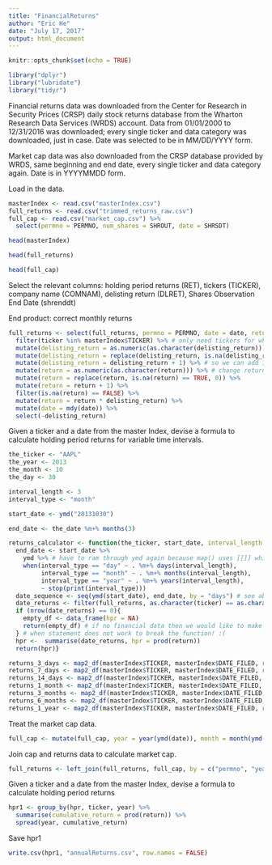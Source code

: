 ```yaml
---
title: "FinancialReturns"
author: "Eric He"
date: "July 17, 2017"
output: html_document
---
```


```r
knitr::opts_chunk$set(echo = TRUE)
```

```r
library("dplyr")
library("lubridate")
library("tidyr")
```

Financial returns data was downloaded from the Center for Research in Security Prices (CRSP) daily stock returns database from the Wharton Research Data Services (WRDS) account. Data from 01/01/2000 to 12/31/2016 was downloaded; every single ticker and data category was downloaded, just in case. Date was selected to be in MM/DD/YYYY form.

Market cap data was also downloaded from the CRSP database provided by WRDS, same beginning and end date, every single ticker and data category again. Date is in YYYYMMDD form.

Load in the data.

```r
masterIndex <- read.csv("masterIndex.csv")
full_returns <- read.csv("trimmed_returns_raw.csv")
full_cap <- read.csv("market_cap.csv") %>%
  select(permno = PERMNO, num_shares = SHROUT, date = SHRSDT)
```

```r
head(masterIndex)
```

```r
head(full_returns)
```

```r
head(full_cap)
```

Select the relevant columns: holding period returns (RET), tickers (TICKER), company name (COMNAM), delisting return (DLRET), Shares Observation End Date (shrenddt)

End product: correct monthly returns

```r
full_returns <- select(full_returns, permno = PERMNO, date = date, return = RET, ticker = TICKER, delisting_return = DLRET) %>%
  filter(ticker %in% masterIndex$TICKER) %>% # only need tickers for which we have filings to compare with
  mutate(delisting_return = as.numeric(as.character(delisting_return))) %>% # 
  mutate(delisting_return = replace(delisting_return, is.na(delisting_return) == TRUE, 0)) %>% # replace NA with 0
  mutate(delisting_return = delisting_return + 1) %>% # so we can add 1 so we can multiply
  mutate(return = as.numeric(as.character(return))) %>% # change return from factor to numeric, characters which CRSP uses to represent missing data or point towards delisting return gets changed to NA
  mutate(return = replace(return, is.na(return) == TRUE, 0)) %>%
  mutate(return = return + 1) %>%
  filter(is.na(return) == FALSE) %>%
  mutate(return = return * delisting_return) %>%
  mutate(date = mdy(date)) %>%
  select(-delisting_return)
```

Given a ticker and a date from the master Index, devise a formula to calculate holding period returns for variable time intervals.

```r
the_ticker <- "AAPL"
the_year <- 2013
the_month <- 10
the_day <- 30

interval_length <- 3
interval_type <- "month"

start_date <- ymd("20131030")

end_date <- the_date %m+% months(3)

returns_calculator <- function(the_ticker, start_date, interval_length = 3, interval_type = "day"){
  end_date <- start_date %>%
    ymd %>% # have to ram through ymd again because map() uses [[]] which messes with lubridate object type
    when(interval_type == "day" ~ . %m+% days(interval_length),
         interval_type == "month" ~ . %m+% months(interval_length),
         interval_type == "year" ~ . %m+% years(interval_length),
         ~ stop(print(interval_type)))
  date_sequence <- seq(ymd(start_date), end_date, by = "days") # see above comment
  date_returns <- filter(full_returns, as.character(ticker) == as.character(the_ticker), date %in% date_sequence) # tickers must be converted to character or else throws a factor level error
  if (nrow(date_returns) == 0){
    empty_df <- data_frame(hpr = NA)
    return(empty_df) # if no financial data then we would like to make that clear
  } # when statement does not work to break the function! :(
  hpr <-  summarise(date_returns, hpr = prod(return))
  return(hpr)}
```

```r
returns_3_days <- map2_df(masterIndex$TICKER, masterIndex$DATE_FILED, returns_calculator)
returns_7_days <- map2_df(masterIndex$TICKER, masterIndex$DATE_FILED, returns_calculator, interval_length = 7)
returns_14_days <- map2_df(masterIndex$TICKER, masterIndex$DATE_FILED, returns_calculator, interval_length = 14)
returns_1_month <- map2_df(masterIndex$TICKER, masterIndex$DATE_FILED, returns_calculator, interval_length = 1, interval_type = "month")
returns_3_months <- map2_df(masterIndex$TICKER, masterIndex$DATE_FILED, returns_calculator, interval_length = 3, interval_type = "month")
returns_6_months <- map2_df(masterIndex$TICKER, masterIndex$DATE_FILED, returns_calculator, interval_length = 6, interval_type = "month")
returns_1_year <- map2_df(masterIndex$TICKER, masterIndex$DATE_FILED, returns_calculator, interval_length = 1, interval_type = "year")
```


Treat the market cap data.

```r
full_cap <- mutate(full_cap, year = year(ymd(date)), month = month(ymd(date)), day = day(ymd(date)))
```

Join cap and returns data to calculate market cap.

```r
full_returns <- left_join(full_returns, full_cap, by = c("permno", "year", "month"))
```


Given a ticker and a date from the master Index, devise a formula to calculate holding period returns 

```r
hpr1 <- group_by(hpr, ticker, year) %>%
  summarise(cumulative_return = prod(return)) %>%
  spread(year, cumulative_return)
```

Save hpr1

```r
write.csv(hpr1, "annualReturns.csv", row.names = FALSE)
```